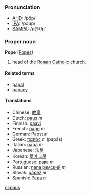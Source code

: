 ===Pronunciation===
*[[w:AHD|AHD]]: /pōp/
*[[w:IPA|IPA]]: /pəʊp/
*[[w:SAMPA|SAMPA]]: /p@Up/

===Proper noun===
'''Pope''' ([[Popes]])

# head of the [[Roman Catholic]] church.

====Related terms====
*[[papal]]
*[[papacy]]

====Translations====
*Chinese: [[教皇]]
*Dutch: [[paus]] ''m''
*Finnish: [[paavi]]
*French: [[pape]] ''m''
*German: [[Papst]] ''m''
*Greek: [[παπάς]] ''m'' (pap&aacute;s)
*Italian: [[papa]] ''m''
*Japanese: [[法皇]]
*Korean: [[로마 교황]]
*Portuguese: [[papa]] ''m''
*Russian: [[папа римский]] ''m''
*Slovak: [[pápež]] ''m''
*Spanish: [[Papa]] ''m''<!-- not sure about capitalisation -->

[[nl:paus]]